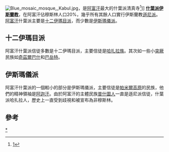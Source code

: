 [[File:Blue_mosaic_mosque,_Kabul.jpg|thumb]]，是[[阿富汗|阿富汗]]最大的什葉派清真寺<ref>[http://www.flickr.com/photos/51400588@N06/4726044458/in/photostream/]</ref>]]
'''[[什葉派|什葉派]][[伊斯蘭教|伊斯蘭教]]'''，在阿富汗佔穆斯林人口20%，幾乎所有其餘人口實行伊斯蘭教[[遜尼派|遜尼派]]。[[阿富汗|阿富汗]]什葉派主要是[[十二伊瑪目派|十二伊瑪目派]]，而少數是[[伊斯瑪儀派|伊斯瑪儀派]]。

== 十二伊瑪目派 ==
阿富汗什葉派信徒多數是十二伊瑪目派，主要信徒是[[哈扎拉族|哈扎拉族]]。其次如一些小[[突厥|突厥]]民族如[[奇茲爾巴什|奇茲爾巴什]]和[[巴岳特_(烏古斯人)|巴岳特]]。

== 伊斯瑪儀派 ==
阿富汗什葉派的一個較小的部分是伊斯瑪儀派，主要信徒是[[帕米爾高原|帕米爾高原]]的民族，他們的精神領袖是[[阿迦汗|阿迦汗]]。由於阿富汗的主體民族[[普什圖人|普什圖人]]一直是遜尼派信徒，什葉派哈扎拉人，歷史上一直受到歧視和被宣布為非穆斯林。

==參考==
{{reflist|2}}

[[Category:阿富汗什叶派|*]]
